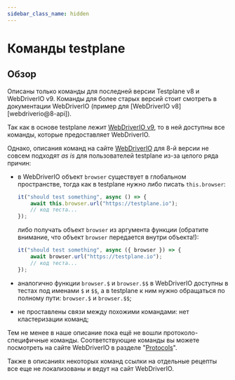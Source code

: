 ```yaml
---
sidebar_class_name: hidden
---
```



# Команды testplane

## Обзор

<Admonition type="warning">
    Описаны только команды для последней версии Testplane v8 и WebDriverIO v9. Команды для более
    старых версий стоит смотреть в документации WebDriverIO (пример для [WebDriverIO
    v8][webdriverio@8-api]).
</Admonition>

Так как в основе testplane лежит [WebDriverIO v9][webdriverio-api], то в ней доступны все команды, которые предоставляет WebDriverIO.

Однако, описания команд на сайте [WebDriverIO][webdriverio-api] для 8-й версии не совсем подходят _as is_ для пользователей testplane из-за целого ряда причин:

-   в WebDriverIO объект `browser` существует в глобальном пространстве, тогда как в testplane нужно либо писать `this.browser`:

    ```javascript
    it("should test something", async () => {
        await this.browser.url("https://testplane.io");
        // код теста...
    });
    ```

    либо получать объект `browser` из аргумента функции (обратите внимание, что объект `browser` передается внутри объекта!):

    ```javascript
    it("should test something", async ({ browser }) => {
        await browser.url("https://testplane.io");
        // код теста...
    });
    ```

-   аналогично функции `browser.$` и `browser.$$` в WebDriverIO доступны в тестах под именами `$` и `$$`, а в testplane к ним нужно обращаться по полному пути: `browser.$` и `browser.$$`;

-   не проставлены связи между похожими командами: нет кластеризации команд;

Тем не менее в наше описание пока ещё не вошли протоколо-специфичные команды. Соответствующие команды вы можете посмотреть на сайте WebDriverIO в разделе "[Protocols][webdriverio-protocols]".

Также в описаниях некоторых команд ссылки на отдельные рецепты все еще не локализованы и ведут на сайт WebDriverIO.

[webdriverio@8-api]: https://v8.webdriver.io/docs/api
[webdriverio-api]: https://webdriver.io/docs/api
[webdriverio-protocols]: https://webdriver.io/docs/api/webdriver
